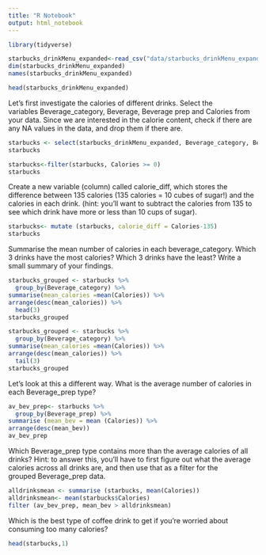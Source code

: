 ```yaml
---
title: "R Notebook"
output: html_notebook
---
```


```r
library(tidyverse)
```

```r
starbucks_drinkMenu_expanded<-read_csv("data/starbucks_drinkMenu_expanded.csv")
dim(starbucks_drinkMenu_expanded)
names(starbucks_drinkMenu_expanded)
```

```r
head(starbucks_drinkMenu_expanded)
```

Let’s first investigate the calories of different drinks. Select the variables Beverage_category, Beverage, Beverage prep and Calories from your data. Since we are interested in the calorie content, check if there are any NA values in the data, and drop them if there are.


```r
starbucks <- select(starbucks_drinkMenu_expanded, Beverage_category, Beverage, Beverage_prep, Calories)
starbucks
```
```r
starbucks<-filter(starbucks, Calories >= 0)
starbucks
```
Create a new variable (column) called calorie_diff, which stores the difference between 135 calories (135 calories = 10 cubes of sugar!) and the calories in each drink. (hint: you’ll want to subtract the calories from 135 to see which drink have more or less than 10 cups of sugar).

```r
starbucks<- mutate (starbucks, calorie_diff = Calories-135)
starbucks
```

Summarise the mean number of calories in each beverage_category. Which 3 drinks have the most calories? Which 3 drinks have the least? Write a small summary of your findings.

```r
starbucks_grouped <- starbucks %>%
  group_by(Beverage_category) %>%
summarise(mean_calories =mean(Calories)) %>%
arrange(desc(mean_calories)) %>%
  head(3)
starbucks_grouped


```

```r
starbucks_grouped <- starbucks %>%
  group_by(Beverage_category) %>%
summarise(mean_calories =mean(Calories)) %>%
arrange(desc(mean_calories)) %>%
  tail(3)
starbucks_grouped
```

Let’s look at this a different way. What is the average number of calories in each Beverage_prep type?

```r
av_bev_prep<- starbucks %>%
  group_by(Beverage_prep) %>%
summarise (mean_bev = mean (Calories)) %>%
arrange(desc(mean_bev))
av_bev_prep
```

Which Beverage_prep type contains more than the average calories of all drinks?
Hint: to answer this, you’ll have to first figure out what the average calories across all drinks are, and then use that as a filter for the grouped Beverage_prep data.

```r
alldrinksmean <- summarise (starbucks, mean(Calories))
alldrinksmean<- mean(starbucks$Calories)
filter (av_bev_prep, mean_bev > alldrinksmean)

```

Which is the best type of coffee drink to get if you’re worried about consuming too many calories?

```r
head(starbucks,1)
```

